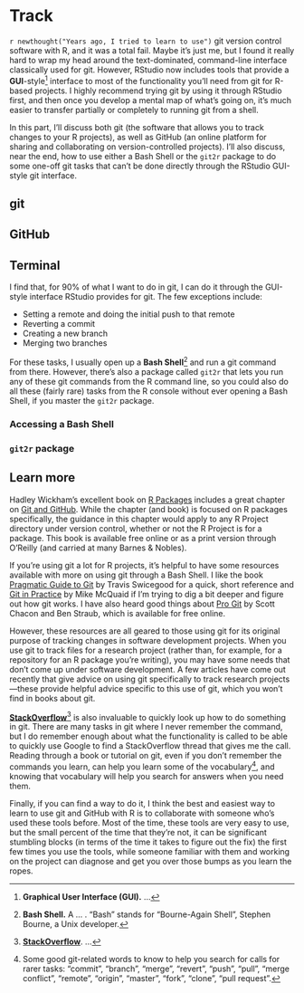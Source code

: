 # Track {#track}

`r newthought("Years ago, I tried to learn to use")` git version control software with R, and
it was a total fail. Maybe it's just me, but I found it really hard to wrap my head around
the text-dominated, command-line interface classically used for git. However, RStudio now
includes tools that provide a **GUI**-style^[**Graphical User Interface (GUI).** ...] 
interface to most of the functionality you'll need from git for R-based projects. I highly 
recommend trying git by using it through RStudio first, and then once you develop a mental 
map of what's going on, it's much easier to transfer partially or completely to running git
from a shell. 

In this part, I'll discuss both git (the software that allows you to track changes to your
R projects), as well as GitHub (an online platform for sharing and collaborating on 
version-controlled projects). I'll also discuss, near the end, how to use either a Bash
Shell or the `git2r` package to do some one-off git tasks that can't be done directly through
the RStudio GUI-style git interface. 

## git



## GitHub


## Terminal

I find that, for 90% of what I want to do in git, I can do it through the GUI-style
interface RStudio provides for git. The few exceptions include: 

- Setting a remote and doing the initial push to that remote
- Reverting a commit
- Creating a new branch
- Merging two branches

For these tasks, I usually open up a **Bash Shell**^[**Bash Shell.** A ... . "Bash" stands
for "Bourne-Again Shell", Stephen Bourne, a Unix developer.] and run a git command from 
there. However, there's also a package called `git2r` that lets you run any of these 
git commands from the R command line, so you could also do all these (fairly rare) tasks
from the R console without ever opening a Bash Shell, if you master the `git2r` package.

### Accessing a Bash Shell

### `git2r` package

## Learn more

Hadley Wickham's excellent book on [R Packages](http://r-pkgs.had.co.nz/) includes a great 
chapter on [Git and GitHub](http://r-pkgs.had.co.nz/git.html). While the chapter (and book) is
focused on R packages specifically, the guidance in this chapter would apply to any 
R Project directory under version control, whether or not the R Project is for a package. 
This book is available free online or as a print version through O'Reilly (and 
carried at many Barnes & Nobles).

If you're using git a lot for R projects, it's helpful to have some resources available with 
more on using git through a Bash Shell. I like the book [Pragmatic Guide to Git](https://www.amazon.com/Pragmatic-Guide-Git-Programmers/dp/1934356727/ref=sr_1_28?keywords=git&qid=1554173700&s=gateway&sr=8-28) by Travis Swicegood for a quick, short reference and 
[Git in Practice](https://www.amazon.com/Git-Practice-Techniques-Mike-McQuaid/dp/1617291978/ref=sr_1_60?keywords=git&qid=1554174811&s=gateway&sr=8-60) by Mike McQuaid if I'm trying to dig a bit deeper
and figure out how git works. 
I have also heard good things about [Pro Git](https://git-scm.com/book/en/v2) by Scott Chacon and 
Ben Straub, which is available for free online.

However, these resources are all geared to those using git for its original purpose of 
tracking changes in software development projects. When you use git to track files for a research 
project (rather than, for example, for a repository for an R package you're writing), you 
may have some needs that don't come up under software development. A few articles have come
out recently that give advice on using git specifically to track research projects---these provide
helpful advice specific to this use of git, which you won't find in books about git. 

[**StackOverflow**](https://stackoverflow.com/)^[[**StackOverflow**](https://stackoverflow.com/). 
...] 
is also invaluable to quickly look up how to do something in git. There are
many tasks in git where I never remember the command, but I do remember enough about what 
the functionality is called to be able to quickly use Google to find a StackOverflow thread
that gives me the call. Reading through a book or tutorial on git, even if you don't 
remember the commands you learn, can help you learn some of the vocabulary^[Some good git-related
words to know to help you search for calls for rarer tasks: "commit", "branch", "merge", "revert", 
"push", "pull", "merge conflict", "remote", "origin", "master", "fork", "clone", "pull request".], 
and knowing that vocabulary will help you search for answers when you need them.

Finally, if you can find a way to do it, I think the best and easiest way to learn to use git
and GitHub with R is to collaborate with someone who's used these tools before. Most of the 
time, these tools are very easy to use, but the small percent of the time that they're not, 
it can be significant stumbling blocks (in terms of the time it takes to figure out the fix)
the first few times you use the tools, while someone familiar with them and working on the 
project can diagnose and get you over those bumps as you learn the ropes.

